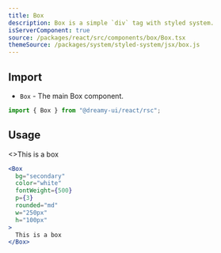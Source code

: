 ```yaml
---
title: Box
description: Box is a simple `div` tag with styled system.
isServerComponent: true
source: /packages/react/src/components/box/Box.tsx
themeSource: /packages/system/styled-system/jsx/box.js
---
```


## Import

- `Box` - The main Box component.

```jsx
import { Box } from "@dreamy-ui/react/rsc";
```

## Usage

<Wrapper>
	<Box
		bg="secondary"
		color="white"
		fontWeight={500}
		p={3}
		rounded="md"
		w="250px"
		h="100px"
	>
		<>This is a box</>
	</Box>
</Wrapper>

```jsx
<Box
  bg="secondary"
  color="white"
  fontWeight={500}
  p={3}
  rounded="md"
  w="250px"
  h="100px"
>
  This is a box
</Box>
```
